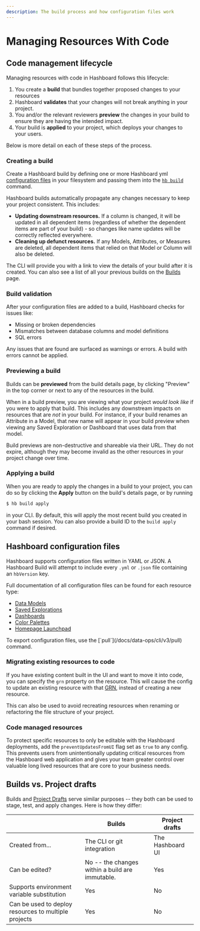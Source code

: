 ```yaml
---
description: The build process and how configuration files work
---
```



# Managing Resources With Code

## Code management lifecycle

Managing resources with code in Hashboard follows this lifecycle:

1. You create a **build** that bundles together proposed changes to your resources
2. Hashboard **validates** that your changes will not break anything in your project.
3. You and/or the relevant reviewers **preview** the changes in your build to ensure they are having the intended impact.
4. Your build is **applied** to your project, which deploys your changes to your users.

Below is more detail on each of these steps of the process.

### Creating a build

Create a Hashboard build by defining one or more Hashboard yml [configuration files](#hashboard-configuration-files) in your filesystem and passing them into the [`hb build`](./cli/v3/build) command.

Hashboard builds automatically propagate any changes necessary to keep your project consistent. This includes:

- **Updating downstream resources.** If a column is changed, it will be updated in all dependent items (regardless of whether the dependent items are part of your build) - so changes like name updates will be correctly reflected everywhere.
- **Cleaning up defunct resources.** If any Models, Attributes, or Measures are deleted, all dependent items that relied on that Model or Column will also be deleted.

The CLI will provide you with a link to view the details of your build after it is created. You can also see a list of all your previous builds on the [Builds](https://hashboard.com/app/p/builds) page.

### Build validation

After your configuration files are added to a build, Hashboard checks for issues like:

- Missing or broken dependencies
- Mismatches between database columns and model definitions
- SQL errors

Any issues that are found are surfaced as warnings or errors. A build with errors cannot be applied.

### Previewing a build

Builds can be **previewed** from the build details page, by clicking "Preview" in the top corner or next to any of the resources in the build.

When in a build preview, you are viewing what your project _would look like_ if you were to apply that build. This includes any downstream impacts on resources that are _not_ in your build. For instance, if your build renames an Attribute in a Model, that new name will appear in your build preview when viewing any Saved Exploration or Dashboard that uses data from that model.

Build previews are non-destructive and shareable via their URL. They do not expire, although they may become invalid as the other resources in your project change over time.

### Applying a build

When you are ready to apply the changes in a build to your project, you can do so by clicking the **Apply** button on the build's details page, or by running

```bash copy
$ hb build apply
```

in your CLI. By default, this will apply the most recent build you created in your bash session. You can also provide a build ID to the `build apply` command if desired.

## Hashboard configuration files

Hashboard supports configuration files written in YAML or JSON. A Hashboard Build will attempt to include every `.yml` or `.json` file containing an `hbVersion` key.

Full documentation of all configuration files can be found for each resource type:

- [Data Models](/docs/data-ops/config-schema/Data-Model)
- [Saved Explorations](/docs/data-ops/config-schema/saved-explorations)
- [Dashboards](/docs/data-ops/config-schema/Dashboard)
- [Color Palettes](/docs/data-ops/config-schema/Color-Palette)
- [Homepage Launchpad](/docs/data-ops/config-schema/Homepage-Launchpad)

<Callout type="info">
  To export configuration files, use the [`pull`](/docs/data-ops/cli/v3/pull)
  command.
</Callout>

### Migrating existing resources to code

If you have existing content built in the UI and want to move it into code,
you can specify the `grn` property on the resource. This will cause the config to
update an existing resource with that [GRN](/docs/data-ops/resource-identifiers), instead of creating a
new resource.

This can also be used to avoid recreating resources when renaming or refactoring
the file structure of your project.

### Code managed resources

To protect specific resources to only be editable with the Hashboard deployments, add the `preventUpdatesFromUI` flag set as `true` to any config. This prevents users from unintentionally updating critical resources from the Hashboard web application and gives your team greater control over valuable long lived resources that are core to your business needs.

## Builds vs. Project drafts

Builds and [Project Drafts](/docs/project-management/drafts) serve similar purposes -- they both can be used to stage, test, and apply changes. Here is how they differ:

|                                                                   | Builds                                          | Project drafts   |
| ----------------------------------------------------------------- | ----------------------------------------------- | ---------------- |
| Created from...                                                   | The CLI or git integration                      | The Hashboard UI |
| Can be edited?                                                    | No -- the changes within a build are immutable. | Yes              |
| Supports environment variable substitution                        | Yes                                             | No               |
| Can be used to deploy resources to multiple projects | Yes                                             | No               |
